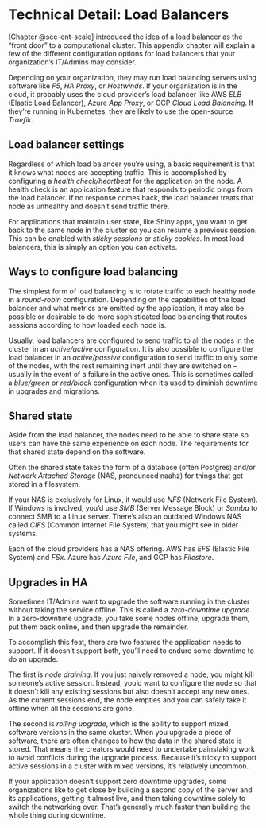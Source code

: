 # Technical Detail: Load Balancers {#sec-append-lb}

[Chapter @sec-ent-scale] introduced the idea of a load balancer as the
"front door" to a computational cluster. This appendix chapter will
explain a few of the different configuration options for load balancers
that your organization's IT/Admins may consider.

Depending on your organization, they may run load balancing servers
using software like *F5*, *HA Proxy*, or *Hostwinds*. If your
organization is in the cloud, it probably uses the cloud provider's load
balancer like AWS *ELB* (Elastic Load Balancer), Azure *App Proxy*, or
GCP *Cloud Load Balancing*. If they're running in
\index{Kubernetes}Kubernetes, they are likely to use the open-source
*Traefik*.

## Load balancer settings

Regardless of which load balancer you're using, a basic requirement is
that it knows what nodes are accepting traffic. This is accomplished by
configuring a *health check/heartbeat* for the application on the node.
A health check is an application feature that responds to periodic pings
from the load balancer. If no response comes back, the load balancer
treats that node as unhealthy and doesn't send traffic there.

For applications that maintain user state, like \index{Shiny}Shiny apps,
you want to get back to the same node in the cluster so you can resume a
previous session. This can be enabled with *sticky sessions* or *sticky
cookies*. In most load balancers, this is simply an option you can
activate.

## Ways to configure load balancing

The simplest form of load balancing is to rotate traffic to each healthy
node in a *round-robin* configuration. Depending on the capabilities of
the load balancer and what metrics are emitted by the application, it
may also be possible or desirable to do more sophisticated load
balancing that routes sessions according to how loaded each node is.

Usually, load balancers are configured to send traffic to all the nodes
in the cluster in an *active/active* configuration. It is also possible
to configure the load balancer in an *active/passive* configuration to
send traffic to only some of the nodes, with the rest remaining inert
until they are switched on -- usually in the event of a failure in the
active ones. This is sometimes called a *blue/green* or *red/black*
configuration when it's used to diminish downtime in upgrades and
migrations.

## Shared state

Aside from the load balancer, the nodes need to be able to share state
so users can have the same experience on each node. The requirements for
that shared state depend on the software.

Often the shared state takes the form of a database (often Postgres)
and/or *Network Attached Storage* (NAS, pronounced naahz) for things
that get stored in a filesystem.

If your NAS is exclusively for Linux, it would use *NFS* (Network File
System). If Windows is involved, you'd use *SMB* (Server Message Block)
or *Samba* to connect SMB to a Linux server. There's also an outdated
Windows NAS called *CIFS* (Common Internet File System) that you might
see in older systems.

Each of the cloud providers has a NAS offering. AWS has *EFS* (Elastic
File System) and *FSx*. Azure has *Azure File*, and GCP has
*Filestore*.

## Upgrades in HA

Sometimes IT/Admins want to upgrade the software running in the cluster
without taking the service offline. This is called a *zero-downtime
upgrade*. In a zero-downtime upgrade, you take some nodes offline,
upgrade them, put them back online, and then upgrade the remainder.

To accomplish this feat, there are two features the application needs to
support. If it doesn't support both, you'll need to endure some downtime
to do an upgrade.

The first is *node draining*. If you just naively removed a node, you
might kill someone's active session. Instead, you'd want to configure
the node so that it doesn't kill any existing sessions but also doesn't
accept any new ones. As the current sessions end, the node empties and
you can safely take it offline when all the sessions are gone.

The second is *rolling upgrade*, which is the ability to support mixed
software versions in the same cluster. When you upgrade a piece of
software, there are often changes to how the data in the shared state is
stored. That means the creators would need to undertake painstaking work
to avoid conflicts during the upgrade process. Because it's tricky to
support active sessions in a cluster with mixed versions, it's
relatively uncommon.

If your application doesn't support zero downtime upgrades, some
organizations like to get close by building a second copy of the server
and its applications, getting it almost live, and then taking downtime
solely to switch the networking over. That's generally much faster than
building the whole thing during downtime.
